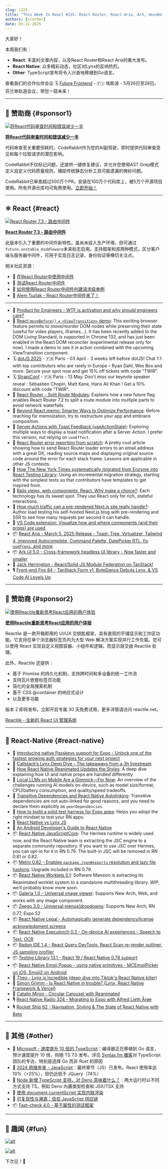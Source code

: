 ```yaml
---
slug: /225
title: "This Week In React #225: React Router, React Aria, Ark, moveBefore(), Ark | JSC, Lynx, Metro, Reanimated, AI, Radon, Galeria, Zeego, Legal | TypeScript, Deno, Web Almanac"
authors: [slorber]
date: 03-12-2025
---
```


大家好！

本周我们有：

- **React**: 丰富的文章内容，以及React Router和React Aria的重大发布。
- **React Native**: 众多精彩动态，社区对Lynx的反响热烈。
- **Other**: TypeScript宣布将令人兴奋地移植到Go语言。

查看我们的合作伙伴会议 🗓 [Future Frontend](https://futurefrontend.com/?utm_source=thisweekinreact) \- 🇫🇮 埃斯波 - 5月26日至28日。芬兰单轨道会议，带您一窥未来！

<!-- truncate -->


<Support />

---

## 💸 赞助商 {#sponsor1}

[![将React代码审查时间和错误减少一半](/emails/issues/225/coderabbit.jpg)](https://www.coderabbit.ai?utm_source=newsletter&utm_medium=email&utm_campaign=this_week_in_react_mar25)

**[将React代码审查时间和错误减少一半](https://www.coderabbit.ai?utm_source=newsletter&utm_medium=email&utm_campaign=this_week_in_react_mar25)**

代码审查至关重要但耗时。CodeRabbit作为您的AI副驾驶，即时提供代码审查意见和每个拉取请求的潜在影响。

CodeRabbit不仅标记问题，还提供一键修复建议，并允许您使用AST Grep模式定义自定义代码质量规则，捕捉传统静态分析工具可能遗漏的微妙问题。

CodeRabbit已审查超过500万个PR，安装在100万个代码库上，被5万个开源项目使用。所有开源仓库均可免费使用。[立即开始！](https://www.coderabbit.ai?utm_source=newsletter&utm_medium=email&utm_campaign=this_week_in_react_mar25)

---

## ⚛️ React {#react}

[![React Router 7.3 - 路由中间件](/emails/issues/225/rr.jpg)](https://github.com/remix-run/react-router/blob/main/CHANGELOG.md#v730)

**[React Router 7.3 \- 路由中间件](https://github.com/remix-run/react-router/blob/main/CHANGELOG.md#v730)**

此版本引入了重要的中间件新特性。虽尚未投入生产环境，但可通过`future.unstable_middleware`未来标志启用。支持框架和库两种模式，区分客户端与服务器中间件，可用于实现日志记录、身份验证等横切关注点。

相关社区资源：

- 📜 [在React Router中使用中间件](https://sergiodxa.com/tutorials/use-middleware-in-react-router)
- 📜 [测试React Router中间件](https://sergiodxa.com/tutorials/test-middleware-in-react-router)
- 📜 [如何使用React Router中间件创建请求级单例](https://sergiodxa.com/tutorials/create-a-per-request-singleton-with-react-router-middleware)
- 🎥 [Alem Tuzlak \- React Router中间件来了！](https://www.youtube.com/watch?v=H9WmtBchWtQ)

---

- 💸 [Product for Engineers - WTF is activation and why should engineers care?](https://dub.link/twir-mar12)
- 👀 [React `moveBefore()` \+ `<ViewTransition>` demo](https://bsky.app/profile/did:plc:hxmev3uady7j4litwnr5fzbg/post/3lk6phwfik226): This exciting browser feature permits to move/reorder DOM nodes while preserving their state (useful for video players, iframes…). It has been recently added to the DOM Living Standard, is supported in Chrome 133, and has just been enabled in the React DOM reconciler (experimental release only for now). I made a demo to see it in action combined with the upcoming ViewTransition component.
- 🗓️ [dotJS 2025](https://www.dotjs.io/?utm_source=thisweekinreact) - 🇫🇷 Paris - 03 April - 3 weeks left before dotJS! Chat 1:1 with top contributors who are rarely in Europe – Ryan Dahl, Wes Bos and more. Secure your spot now and get 15% off tickets with code "TWIR”.
- 🗓 [StrapiConf](https://conf.strapi.io/?utm_source=thisweekinreact) - 🇫🇷 Paris - 13 May. Don't miss our keynote speaker reveal : Sébastien Chopin, Matt Kane, Haris Ali Khan ! Get a 10% discount with code "TWIR".
- 📜 [React Router \- Split Route Modules](https://remix.run/blog/split-route-modules): Explains how a new future flag enables React Router 7.2 to split a route module into multiple parts to avoid network waterfalls.
- 📜 [Beyond React.memo: Smarter Ways to Optimize Performance](https://cekrem.github.io/posts/beyond-react-memo-smarter-performance-optimization/): Before reaching for memoization, try to restructure your app and embrace composition.
- 📜 [Server Actions with Toast Feedback (useActionState)](https://www.robinwieruch.de/react-server-actions-toast-useactionstate/): Exploring multiple ways to display a toast notification after a Server Action. I prefer this version, not relying on `useEffect`.
- 📜 [React Router error reporting from scratch](https://programmingarehard.com/2025/03/11/react-router-error-reporting.html/): A pretty cool article showing how to send React Router loader errors to an email address with a great DX, reading source maps and displaying original source code around the error for each stack frame. Lessons are applicable in other JS contexts.
- 📜 [How The New York Times systematically migrated from Enzyme into React Testing Library](https://open.nytimes.com/how-the-new-york-times-systematically-migrated-from-enzyme-into-react-testing-library-b3ea538d001c): Using an incremental migration strategy, starting with the simplest tests so that contributors have templates to get inspired from.
- 📜 [Rails views, web components, React. Why make a choice?](https://www.aha.io/engineering/articles/rails-views-web-components-react): Each technology has its sweet spot. They use React only for rich, stateful interactions.
- 📜 [How much traffic can a pre-rendered Next.js site really handle?](https://martijnhols.nl/blog/how-much-traffic-can-a-pre-rendered-nextjs-site-handle): Author load testing his self-hosted Next.js blog with pre-rendering and SSR to see how many requests per second it can handle.
- 💸 [VS Code extension: Visualize how and where components (and their props) are used](https://omlet.dev/?utm_campaign=partner_this-week-in-react_newsletter-quick-link-mar-2025)
- 📦 [React Aria \- March 5, 2025 Release \- Toast, Tree, Virtualizer, Tailwind 4, improved Autocomplete, Command Palette, DatePicker RTL, fix `usePress`, and more](https://react-spectrum.adobe.com/releases/2025-03-05.html)
- 📦 [Ark UI 5.0 \- Cross-framework headless UI library \- Now faster and smaller](https://ark-ui.com/react/docs/overview/changelog#:~:text=.-,%5B5.0.0%5D%20%2D%202025%2D03%2D06)
- 🎥 [Jack Herrington \- React/Solid-JS Module Federation on TanStack\!](https://www.youtube.com/watch?v=e8yY9ZgPozw)
- 🎙️ [Front-end Fire 84 \- TanStack Form v1, ByteDance Debuts Lynx, & VS Code AI Levels Up](https://front-end-fire.com/episodes/84/)

<SubscribeFormEmbed placement="middle" />

---

## 💸 赞助商 {#sponsor2}

[![使用Reactile重新思考React应用的用户体验](/emails/issues/216/reactile.jpg)](https://www.reactile.net/?utm_source=ThisweekinReact)

**[使用Reactile重新思考React应用的用户体验](https://www.reactile.net/?utm_source=ThisweekinReact)**

Reactile 是一款开箱即用的 UI/UX 交钥匙框架，具有直观的平铺显示和工作区功能。它支持在单个浏览器标签页内为大型 Web 解决方案实现并行工作负载。您可以使用 React 实现自定义视图容器、小组件和逻辑，而显示层交由 Reactile 处理。

此外，Reactile 还提供：

- 基于 Promise 的持久化机制，支持跨时间和多设备的统一工作流
- 支持瓦片嵌套标签页功能
- 简化的全局搜索机制
- 基于 CSS @container 的响应式设计
- 以及更多功能

版本 2 即将发布。立即开启专属 30 天免费试用，更多详情请访问 reactile.net。

[Reactile - 全新的 React UI 管理系统](https://www.reactile.net/price?utm_source=ThisweekinReact)

---

## 📱 React-Native {#react-native}

- 💸 [Introducing native Passkeys support for Expo - Unlock one of the fastest growing auth strategies for your next project](https://go.clerk.com/I4o9cHy)
- 🧵 [Callstack’s Lynx Deep Dive \- The takeaways from a 3h livestream](https://threadreaderapp.com/thread/1898114457634500692.html)
- 📜 [How React Native Reanimated Updates the Styles](https://blog.swmansion.com/how-react-native-reanimated-updates-the-styles-a-deep-dive-338ab22e9f21): A deep dive explaining how UI and native props are handled differently
- 📜 [Local LLMs on Mobile Are a Gimmick—For Now](https://www.callstack.com/blog/local-llms-on-mobile-are-a-gimmick): An overview of the challenges running AI models on-device, such as model size/format, CPU/battery consumption, and quality/speed tradeoffs.
- 📜 [Transitive Dependencies and React Native Autolinking](https://shift.infinite.red/transitive-dependencies-and-react-native-autolinking-d4d4b7a651cf): Transitive dependencies are not auto-linked for good reasons, and you need to declare them explicitly as `peerDependencies`.
- 📜 [How to build a solid test harness for Expo apps](https://expo.dev/blog/how-to-build-a-solid-test-harness-for-expo-apps): Helps you adopt the right mindset to test your RN apps.
- 📜 [React Native vs Lynx JS](https://shift.infinite.red/react-native-vs-lynx-js-b1fffb0f0152)
- 📜 [An Android Developer's Guide to React Native](https://dev.to/amazonappdev/an-android-developers-guide-to-react-native-j66)
- 📦 [React Native JavaScriptCore](https://github.com/react-native-community/javascriptcore): The Hermes runtime is widely used now, and the React Native team is extracting the JSC engine to a separate community repository. If you want to use JSC over Hermes, you can opt-in for it in RN 0.79. The built-in JSC will be removed in RN 0.81 or 0.82.
- 📦 [Metro 0.82 \- Enables `package.json#exports` resolution and lazy file hashing](https://github.com/facebook/metro/releases/tag/v0.82.0): Upgrade included in RN 0.79.
- 📦 [React Native Worklets 0.1](https://github.com/software-mansion/react-native-reanimated/tree/main/packages/react-native-worklets): Software Mansion is extracting its Reanimated worklet system to a standalone multithreading library. WIP, we’ll probably know more soon.
- 📦 [Galeria 1.0 \- Universal image viewer](https://github.com/nandorojo/galeria/releases/tag/v1.0.0): Supports New Arch, Web, and works with any image component.
- 📦 [Zeego 3.0 \- Universal menus/dropdowns](https://github.com/nandorojo/zeego/releases/tag/v3.0.1): Supports New Arch, RN 0.77, Expo 52
- 📦 [React Native Legal \- Automagically generate dependency/license acknowledgment screens](https://github.com/callstackincubator/react-native-legal)
- 📦 [React Native Executorch 0.3 \- On-device AI experiences \- Speech to Text, OCR](https://github.com/software-mansion/react-native-executorch/releases/tag/v0.3.0)
- 📦 [Radon IDE 1.4 \- React Query DevTools, React Scan re-render outliner, JS sampling profiler](https://github.com/software-mansion/radon-ide/releases/tag/v1.4.0)
- 📦 [Testing Library 13.1 \- React 19 / React Native 0.78 support](https://github.com/callstack/react-native-testing-library/releases/tag/v13.1.0)
- 📦 [React Native Emoji Popup \- using native primitives \- MCEmojiPicker on iOS, Emoji2 on Android](https://github.com/okwasniewski/react-native-emoji-popup)
- 🎥 [Theo \- Lynx is incredible (deep dive into Tiktok's React Native killer)](https://www.youtube.com/watch?v=No0k-TMRuMA)
- 🎥 [Simon Grimm \- Is React Native in trouble? (Lynx, React Native Framework & Vercel)](https://www.youtube.com/watch?v=aqgQatFPNSw)
- 🎥 [Catalin Miron \- Circular Carousel with Reanimated](https://www.youtube.com/watch?v=6Va1yBFdUxI)
- 🎙️ [React Native Radio 324 \- Migrating to Expo with Alfred Lieth Årøe](https://infinite.red/react-native-radio/rnr-324-migrating-to-expo-with-alfred-lieth-are)
- 🎙️ [Rocket Ship 62 \- Navigation, Styling & The State of React Native with Beto](https://share.transistor.fm/s/6a224b64)

---

## 🔀 其他 {#other}

- 📜 [Microsoft - 速度提升 10 倍的 TypeScript](https://devblogs.microsoft.com/typescript/typescript-native-port/)：编译器正在移植到 Go 语言，预计速度提升 10 倍，将随 TS 7.0 发布。详见 [Syntax.fm 播客](https://www.youtube.com/watch?v=ZlGza4oIleY)对 TypeScript 团队的专访，特别是选择 Go 而非 Rust 的原因
- 📜 [2024 网络年鉴 - JavaScript](https://almanac.httparchive.org/en/2024/javascript)：最终章节（JS）已发布。React 使用率达 10%（+25%），但仍远低于 JQuery（74%）
- 📜 [Node 新增 TypeScript 支持，对 Deno 意味着什么？](https://deno.com/blog/typescript-in-node-vs-deno)：两大运行时以不同方式支持 TS，例如 Deno 内置类型检查和 JSX/TSX 支持
- 📜 [使用 document​.currentScript 实现内联渲染](https://leanrada.com/notes/inline-rendering-currentscript/)
- 📜 [可复现性与溯源：信任 JavaScript 供应链](https://blog.vlt.sh/blog/reproducibility)
- 📦 [Fast-check 4.0 - 基于属性的测试框架](https://fast-check.dev/blog/2025/03/10/whats-new-in-fast-check-4-0-0/)

---

## 🤭 趣闻 {#fun}

[![alt](/emails/issues/225/meme.jpg)](https://x.com/schlimmson/status/1895489183101440486)

[![alt](/emails/issues/225/meme2.jpg)](https://x.com/sebastienlorber/status/1899482883472961833)

下次见！👋